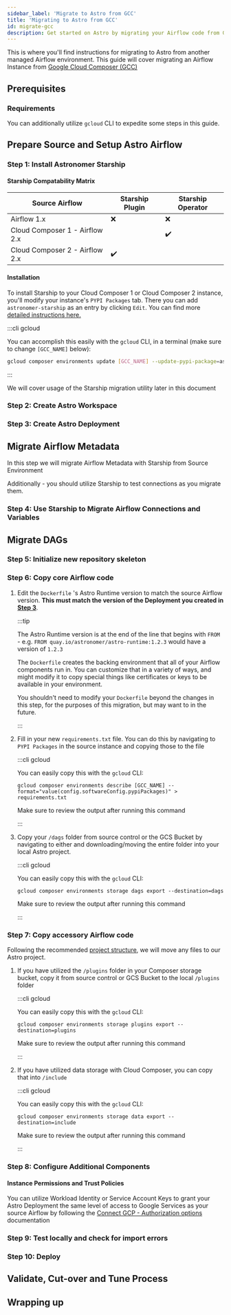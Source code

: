 ```yaml
---
sidebar_label: 'Migrate to Astro from GCC'
title: 'Migrating to Astro from GCC'
id: migrate-gcc
description: Get started on Astro by migrating your Airflow code from Google Cloud Composer (GCC).
---
```




This is where you'll find instructions for migrating to Astro from another managed Airflow environment. This guide will
cover migrating an Airflow Instance from [Google Cloud Composer (GCC)](https://cloud.google.com/composer/docs/concepts/overview)

<Intro />

## Prerequisites

<Prerequisites />

### Requirements

<Requirements />

You can additionally utilize `gcloud` CLI to expedite some steps in this guide.


## Prepare Source and Setup Astro Airflow

### Step 1: Install Astronomer Starship
<Starship />

#### Starship Compatability Matrix

| Source Airflow                 | Starship Plugin | Starship Operator |
|--------------------------------|-----------------|-------------------|
| Airflow 1.x                    | ❌               | ❌                 |
| Cloud Composer 1 - Airflow 2.x |                 | ✔️️               |
| Cloud Composer 2 - Airflow 2.x | ✔️️             |                   |

#### Installation

To install Starship to your Cloud Composer 1 or Cloud Composer 2 instance, you'll modify your instance's `PYPI Packages` tab.
There you can add `astronomer-starship` as an entry by clicking `Edit`.
You can find more [detailed instructions here.](https://cloud.google.com/composer/docs/composer-2/install-python-dependencies)

:::cli gcloud

You can accomplish this easily with the `gcloud` CLI, in a terminal (make sure to change `[GCC_NAME]` below):
```sh
gcloud composer environments update [GCC_NAME] --update-pypi-package=astronomer-starship
```

:::

We will cover usage of the Starship migration utility later in this document

### Step 2: Create Astro Workspace

<Workspaces />

### Step 3: Create Astro Deployment

<Deployments />

## Migrate Airflow Metadata
In this step we will migrate Airflow Metadata with Starship from Source Environment

Additionally - you should utilize Starship to test connections as you migrate them.

### Step 4: Use Starship to Migrate Airflow Connections and Variables
<Usage />

## Migrate DAGs
### Step 5: Initialize new repository skeleton
<DAGs />

### Step 6: Copy core Airflow code
1. Edit the `Dockerfile` 's Astro Runtime version to match the source Airflow version.
    **This must match the version of the Deployment you created in [Step 3](#step-3-create-astro-deployment)**.

    :::tip

    The Astro Runtime version is at the end of the line that begins with `FROM` -
    e.g. `FROM quay.io/astronomer/astro-runtime:1.2.3` would have a version of `1.2.3`

    The `Dockerfile` creates the backing environment that all of your Airflow components run in.
    You can customize that in a variety of ways, and might
    modify it to copy special things like certificates or keys to be available in your environment.

    You shouldn't need to modify your `Dockerfile` beyond the changes in this step, for the purposes of this migration, but may want to in the future.

    :::

2. Fill in your new `requirements.txt` file. You can do this by navigating to `PYPI Packages` in the source instance and copying those to the file

    :::cli gcloud

    You can easily copy this with the `gcloud` CLI:
    ```shell
    gcloud composer environments describe [GCC_NAME] --format="value(config.softwareConfig.pypiPackages)" > requirements.txt
    ```
    Make sure to review the output after running this command

    :::

3. Copy your `/dags` folder from source control or the GCS Bucket by navigating to either and downloading/moving the entire folder into your local Astro project.

    :::cli gcloud

    You can easily copy this with the `gcloud` CLI:
    ```
    gcloud composer environments storage dags export --destination=dags
    ```
    Make sure to review the output after running this command

    :::

### Step 7: Copy accessory Airflow code
Following the recommended [project structure](https://docs.astronomer.io/learn/managing-airflow-code#project-structure), we will move any files to our Astro project.

1. If you have utilized the `/plugins` folder in your Composer storage bucket, copy it from source control or GCS Bucket to the local `/plugins` folder

    :::cli gcloud

    You can easily copy this with the `gcloud` CLI:
    ```
    gcloud composer environments storage plugins export --destination=plugins
    ```
    Make sure to review the output after running this command

    :::
2. If you have utilized data storage with Cloud Composer, you can copy that into `/include`

    :::cli gcloud

    You can easily copy this with the `gcloud` CLI:
    ```
    gcloud composer environments storage data export --destination=include
    ```
    Make sure to review the output after running this command

    :::

### Step 8: Configure Additional Components
<Additional />

#### Instance Permissions and Trust Policies
You can utilize Workload Identity or Service Account Keys to grant your Astro Deployment the same level of access to Google Services as your source Airflow
by following the [Connect GCP - Authorization options](connect-gcp.md#authentication-options) documentation

### Step 9: Test locally and check for import errors
<TestLocally />

### Step 10: Deploy
<Deploy />

## Validate, Cut-over and Tune Process
<FinalStep />

## Wrapping up
<WrapUp />